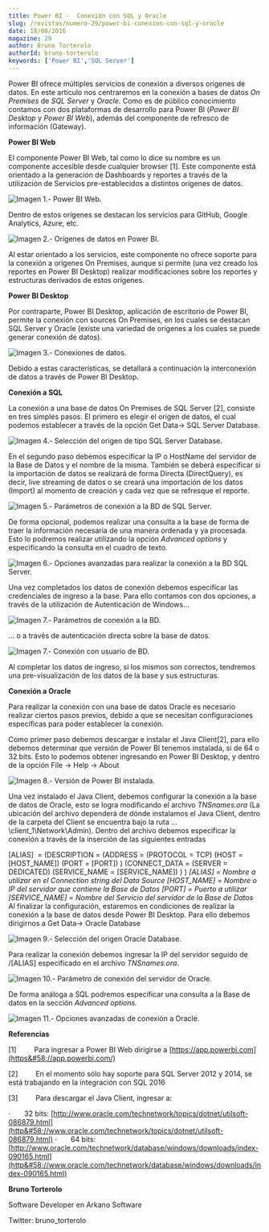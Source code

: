 ```yaml
---
title: Power BI -  Conexión con SQL y Oracle
slug: /revistas/numero-29/power-bi-conexion-con-sql-y-oracle
date: 18/08/2016
magazine: 29
author: Bruno Torterolo
authorId: bruno-torterolo
keywords: ['Power BI','SQL Server']
---
```



<ArticleHeader frontmatter={props.pageContext.frontmatter} />



Power BI ofrece múltiples servicios de conexión a diversos orígenes de datos. En este artículo nos centraremos en la conexión a bases de datos *On Premises* de *SQL Server* y *Oracle*. Como es de público conocimiento contamos con dos plataformas de desarrollo para Power BI (*Power BI Desktop* y *Power BI Web*), además del componente de refresco de información (Gateway).

**Power BI Web**

El componente Power BI Web, tal como lo dice su nombre es un componente accesible desde cualquier browser [1]. Este componente está orientado a la generación de Dashboards y reportes a través de la utilización de Servicios pre-establecidos a distintos orígenes de datos.

![Imagen 1.- Power BI Web.](../../../images/numero29/power-bi-conexion-con-sql-y-oracle/image1.png)

Dentro de estos orígenes se destacan los servicios para GitHub, Google Analytics, Azure, etc.

![Imagen 2.- Orígenes de datos en Power BI.](../../../images/numero29/power-bi-conexion-con-sql-y-oracle/image2.png)

Al estar orientado a los servicios, este componente no ofrece soporte para la conexión a orígenes On Premises, aunque si permite (una vez creado los reportes en Power BI Desktop) realizar modificaciones sobre los reportes y estructuras derivados de estos orígenes.

**Power BI Desktop**

Por contraparte, Power BI Desktop, aplicación de escritorio de Power BI, permite la conexión con sources On Premises, en los cuales se destacan SQL Server y Oracle (existe una variedad de orígenes a los cuales se puede generar conexión de datos).

![Imagen 3.- Conexiones de datos.](../../../images/numero29/power-bi-conexion-con-sql-y-oracle/image3.png)

Debido a estas características, se detallará a continuación la interconexión de datos a través de Power BI Desktop.

**Conexión a SQL**

La conexión a una base de datos On Premises de SQL Server [2], consiste en tres simples pasos. El primero es elegir el origen de datos, el cual podemos establecer a través de la opción Get Data-&gt; SQL Server Database.

![Imagen 4.- Selección del origen de tipo SQL Server Database.](../../../images/numero29/power-bi-conexion-con-sql-y-oracle/image4.png)

En el segundo paso debemos especificar la IP o HostName del servidor de la Base de Datos y el nombre de la misma. También se deberá especificar si la importación de datos se realizará de forma Directa (DirectQuery), es decir, live streaming de datos o se creará una importación de los datos (Import) al momento de creación y cada vez que se refresque el reporte.

![Imagen 5.- Parámetros de conexión a la BD de SQL Server. ](../../../images/numero29/power-bi-conexion-con-sql-y-oracle/image5.png)

De forma opcional, podemos realizar una consulta a la base de forma de traer la información necesaria de una manera ordenada y ya procesada. Esto lo podremos realizar utilizando la opción *Advanced options* y especificando la consulta en el cuadro de texto.

![Imagen 6.- Opciones avanzadas para realizar la conexión a la BD SQL Server.](../../../images/numero29/power-bi-conexion-con-sql-y-oracle/image6.png)

Una vez completados los datos de conexión debemos especificar las credenciales de ingreso a la base. Para ello contamos con dos opciones, a través de la utilización de Autenticación de Windows…

![Imagen 7.- Parámetros de conexión a la BD.](../../../images/numero29/power-bi-conexion-con-sql-y-oracle/image7.png)

… o a través de autenticación directa sobre la base de datos.

![Imagen 7.- Conexión con usuario de BD.](../../../images/numero29/power-bi-conexion-con-sql-y-oracle/image8.png)

Al completar los datos de ingreso, si los mismos son correctos, tendremos una pre-visualización de los datos de la base y sus estructuras.

**Conexión a Oracle**

Para realizar la conexión con una base de datos Oracle es necesario realizar ciertos pasos previos, debido a que se necesitan configuraciones específicas para poder establecer la conexión.

Como primer paso debemos descargar e instalar el Java Client[2], para ello debemos determinar que versión de Power BI tenemos instalada, si de 64 o 32 bits. Esto lo podemos obtener ingresando en Power BI Desktop, y dentro de la opción File -&gt; Help -&gt; About

![Imagen 8.- Versión de Power BI instalada.](../../../images/numero29/power-bi-conexion-con-sql-y-oracle/image9.png)

Una vez instalado el Java Client, debemos configurar la conexión a la base de datos de Oracle, esto se logra modificando el archivo *TNSnames.ora* (La ubicación del archivo dependerá de dónde instalamos el Java Client, dentro de la carpeta del Client se encuentra bajo la ruta …\client\_1\Network\Admin). Dentro del archivo debemos especificar la conexión a través de la inserción de las siguientes entradas

[ALIAS]  = 
(DESCRIPTION = 
(ADDRESS = 
(PROTOCOL = TCP)
(HOST = [HOST\_NAME])
(PORT = [PORT])
) 
(CONNECT\_DATA = 
(SERVER = DEDICATED) 
(SERVICE\_NAME = [SERVICE\_NAME]) 
)
)
*[ALIAS] = Nombre a utilizar en el Connection string del Data Source*
*[HOST\_NAME] = Nombre o IP del servidor que contiene la Base de Datos*
*[PORT] = Puerto a utilizar*
*[SERVICE\_NAME] = Nombre del Servicio del servidor de la Base de Datos*
 
Al finalizar la configuración, estaremos en condiciones de realizar la conexión a la base de datos desde Power BI Desktop. Para ello debemos dirigirnos a Get Data-&gt; Oracle Database

![ Imagen 9.- Selección del origen Oracle Database.](../../../images/numero29/power-bi-conexion-con-sql-y-oracle/image10.png)

Para realizar la conexión debemos ingresar la IP del servidor seguido de /[ALIAS] especificado en el archivo *TNSnames.ora*.

![Imagen 10.- Parámetro de conexión del servidor de Oracle.](../../../images/numero29/power-bi-conexion-con-sql-y-oracle/image11.png)

De forma análoga a SQL podremos especificar una consulta a la Base de datos en la sección *Advanced options.*

![Imagen 11.- Opciones avanzadas de conexión a Oracle.](../../../images/numero29/power-bi-conexion-con-sql-y-oracle/image12.png)

**Referencias**

[1]         Para ingresar a Power BI Web dirigirse a [https://app.powerbi.com](https&#58;//app.powerbi.com/)

[2]         En el momento sólo hay soporte para SQL Server 2012 y 2014, se está trabajando en la integración con SQL 2016

[3]         Para descargar el Java Client, ingresar a:

·       32 bits: [http://www.oracle.com/technetwork/topics/dotnet/utilsoft-086879.html](http&#58;//www.oracle.com/technetwork/topics/dotnet/utilsoft-086879.html)
·       64 bits: [http://www.oracle.com/technetwork/database/windows/downloads/index-090165.html](http&#58;//www.oracle.com/technetwork/database/windows/downloads/index-090165.html)



**Bruno Torterolo**

Software Developer en Arkano Software

Twitter: bruno\_torterolo

